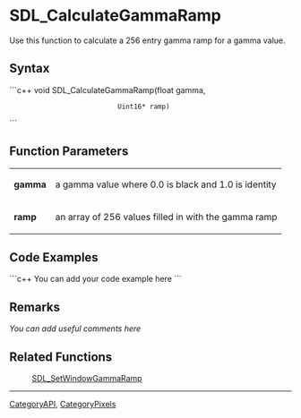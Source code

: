 
= SDL_CalculateGammaRamp =
Use this function to calculate a 256 entry gamma ramp for a gamma value.


== Syntax ==
```c++
void SDL_CalculateGammaRamp(float   gamma,
                            Uint16* ramp)
```

== Function Parameters ==
{|
|'''gamma'''
|a gamma value where 0.0 is black and 1.0 is identity
|-
|'''ramp'''
|an array of 256 values filled in with the gamma ramp
|}

== Code Examples ==
```c++
You can add your code example here
```

== Remarks ==
''You can add useful comments here''

== Related Functions ==
:[[SDL_SetWindowGammaRamp]]

----
[[CategoryAPI]], [[CategoryPixels]]

